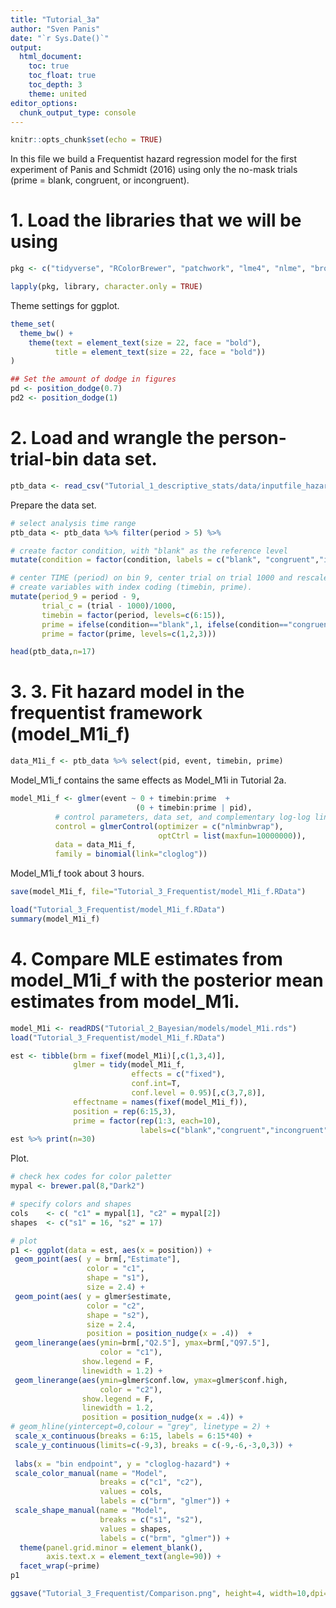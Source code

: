 ```yaml
---
title: "Tutorial_3a"
author: "Sven Panis"
date: "`r Sys.Date()`"
output:
  html_document:
    toc: true
    toc_float: true
    toc_depth: 3
    theme: united
editor_options: 
  chunk_output_type: console
---
```


```r
knitr::opts_chunk$set(echo = TRUE)
```

In this file we build a Frequentist hazard regression model for the first experiment of Panis and Schmidt (2016) using only the no-mask trials (prime = blank, congruent, or incongruent).

# 1. Load the libraries that we will be using

```r
pkg <- c("tidyverse", "RColorBrewer", "patchwork", "lme4", "nlme", "broom.mixed")

lapply(pkg, library, character.only = TRUE)
```

Theme settings for ggplot.

```r
theme_set(
  theme_bw() +
    theme(text = element_text(size = 22, face = "bold"), 
          title = element_text(size = 22, face = "bold"))
)

## Set the amount of dodge in figures
pd <- position_dodge(0.7)
pd2 <- position_dodge(1)
```

# 2. Load and wrangle the person-trial-bin data set.

```r
ptb_data <- read_csv("Tutorial_1_descriptive_stats/data/inputfile_hazard_modeling.csv")
```

Prepare the data set.

```r
# select analysis time range
ptb_data <- ptb_data %>% filter(period > 5) %>%

# create factor condition, with "blank" as the reference level
mutate(condition = factor(condition, labels = c("blank", "congruent","incongruent"))) %>%

# center TIME (period) on bin 9, center trial on trial 1000 and rescale, 
# create variables with index coding (timebin, prime).
mutate(period_9 = period - 9,
       trial_c = (trial - 1000)/1000,
       timebin = factor(period, levels=c(6:15)),
       prime = ifelse(condition=="blank",1, ifelse(condition=="congruent",2,3)),
       prime = factor(prime, levels=c(1,2,3)))

head(ptb_data,n=17)
```

# 3. 3. Fit hazard model in the frequentist framework (model_M1i_f)

```r
data_M1i_f <- ptb_data %>% select(pid, event, timebin, prime)
```

Model_M1i_f contains the same effects as Model_M1i in Tutorial 2a.

```r
model_M1i_f <- glmer(event ~ 0 + timebin:prime  +
                            (0 + timebin:prime | pid),
          # control parameters, data set, and complementary log-log link function
          control = glmerControl(optimizer = c("nlminbwrap"),
                                 optCtrl = list(maxfun=10000000)), 
          data = data_M1i_f, 
          family = binomial(link="cloglog"))
```

Model_M1i_f took about 3 hours.

```r
save(model_M1i_f, file="Tutorial_3_Frequentist/model_M1i_f.RData")
```

```r
load("Tutorial_3_Frequentist/model_M1i_f.RData")
summary(model_M1i_f)
```

# 4. Compare MLE estimates from model_M1i_f with the posterior mean estimates from model_M1i.

```r
model_M1i <- readRDS("Tutorial_2_Bayesian/models/model_M1i.rds")
load("Tutorial_3_Frequentist/model_M1i_f.RData")
```

```r
est <- tibble(brm = fixef(model_M1i)[,c(1,3,4)],
              glmer = tidy(model_M1i_f, 
                           effects = c("fixed"), 
                           conf.int=T, 
                           conf.level = 0.95)[,c(3,7,8)],
              effectname = names(fixef(model_M1i_f)),
              position = rep(6:15,3),
              prime = factor(rep(1:3, each=10),
                             labels=c("blank","congruent","incongruent")) )
est %>% print(n=30)
```

Plot.

```r
# check hex codes for color paletter
mypal <- brewer.pal(8,"Dark2")

# specify colors and shapes
cols    <- c( "c1" = mypal[1], "c2" = mypal[2])
shapes  <- c("s1" = 16, "s2" = 17)

# plot
p1 <- ggplot(data = est, aes(x = position)) +
 geom_point(aes( y = brm[,"Estimate"],  
                 color = "c1", 
                 shape = "s1"),
                 size = 2.4) +
 geom_point(aes( y = glmer$estimate, 
                 color = "c2", 
                 shape = "s2"),
                 size = 2.4, 
                 position = position_nudge(x = .4))  +
 geom_linerange(aes(ymin=brm[,"Q2.5"], ymax=brm[,"Q97.5"], 
                    color = "c1"), 
                show.legend = F,
                linewidth = 1.2) +
 geom_linerange(aes(ymin=glmer$conf.low, ymax=glmer$conf.high, 
                    color = "c2"), 
                show.legend = F, 
                linewidth = 1.2,
                position = position_nudge(x = .4)) +
# geom_hline(yintercept=0,colour = "grey", linetype = 2) +
 scale_x_continuous(breaks = 6:15, labels = 6:15*40) +
 scale_y_continuous(limits=c(-9,3), breaks = c(-9,-6,-3,0,3)) +
  
 labs(x = "bin endpoint", y = "cloglog-hazard") +
 scale_color_manual(name = "Model", 
                    breaks = c("c1", "c2"), 
                    values = cols,
                    labels = c("brm", "glmer")) +
 scale_shape_manual(name = "Model", 
                    breaks = c("s1", "s2"),
                    values = shapes,
                    labels = c("brm", "glmer")) +
  theme(panel.grid.minor = element_blank(),
        axis.text.x = element_text(angle=90)) +
  facet_wrap(~prime)
p1
```

```r
ggsave("Tutorial_3_Frequentist/Comparison.png", height=4, width=10,dpi=800)
```


